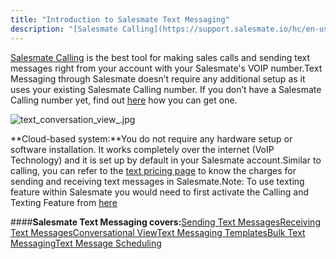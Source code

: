 ```yaml
---
title: "Introduction to Salesmate Text Messaging"
description: "[Salesmate Calling](https://support.salesmate.io/hc/en-us/articles/360004664432-Introduction-to-Salesmate-Calling) is the best tool for making sales c..."
---
```


[Salesmate Calling](https://support.salesmate.io/hc/en-us/articles/360004664432-Introduction-to-Salesmate-Calling) is the best tool for making sales calls and sending text messages right from your account with your Salesmate's VOIP number.Text Messaging through Salesmate doesn’t require any additional setup as it uses your existing Salesmate Calling number. If you don’t have a Salesmate Calling number yet, find out [here](https://support.salesmate.io/hc/en-us/articles/360004733031) how you can get one.

![text_conversation_view_.jpg](./images/MicrosoftTeams-image-4.png)

**Cloud-based system:**You do not require any hardware setup or software installation. It works completely over the internet (VoIP Technology) and it is set up by default in your Salesmate account.Similar to calling, you can refer to the [text pricing page](https://support.salesmate.io/hc/en-us/articles/360011216212-SMS-Rates) to know the charges for sending and receiving text messages in Salesmate.Note: To use texting feature within Salesmate you would need to first activate the Calling and Texting Feature from [here](https://support.salesmate.io/hc/en-us/articles/360007155752)

####**Salesmate Text Messaging covers:**[Sending Text Messages](https://support.salesmate.io/hc/en-us/articles/360007155992-Sending-Text-to-a-number)[Receiving Text Messages](https://support.salesmate.io/hc/en-us/articles/360007406671-Receiving-Text-Messages)[Conversational View](https://support.salesmate.io/hc/en-us/articles/360037039112-Text-Conversation-View)[Text Messaging Templates](https://support.salesmate.io/hc/en-us/articles/360007156412-Text-Messaging-Templates)[Bulk Text Messaging](https://support.salesmate.io/hc/en-us/articles/360007156012-Send-Bulk-Text-Messages)[Text Message Scheduling](https://support.salesmate.io/hc/en-us/articles/9189865180185)
